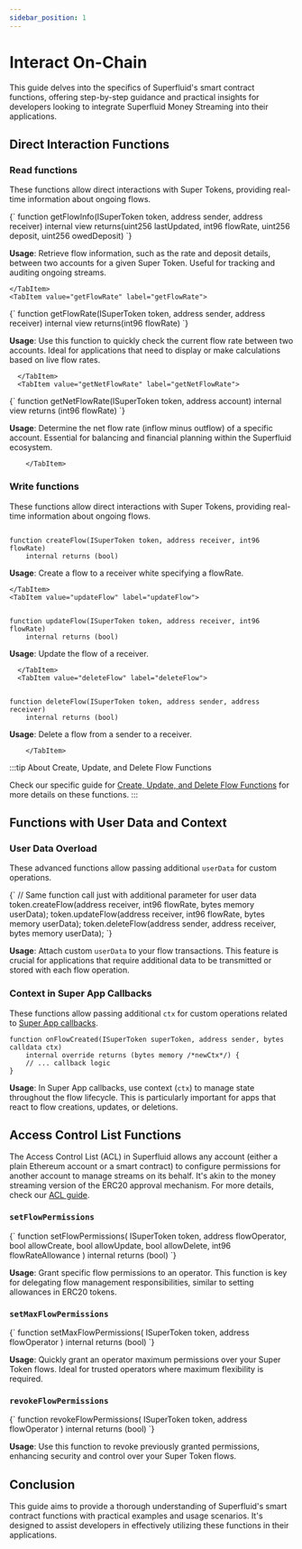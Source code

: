 ```yaml
---
sidebar_position: 1
---
```



# Interact On-Chain

This guide delves into the specifics of Superfluid's smart contract functions, offering step-by-step guidance and practical insights for developers
looking to integrate Superfluid Money Streaming into their applications.

## Direct Interaction Functions

### Read functions

These functions allow direct interactions with Super Tokens, providing real-time information about ongoing flows.

<Tabs>
  <TabItem value="getFlowInfo" label="getFlowInfo">

<CodeBlock language="solidity">
{`
function getFlowInfo(ISuperToken token, address sender, address receiver)
    internal view
    returns(uint256 lastUpdated, int96 flowRate, uint256 deposit, uint256 owedDeposit)
`}
</CodeBlock>

**Usage**: Retrieve flow information, such as the rate and deposit details, between two accounts for a given Super Token. Useful for tracking and auditing ongoing streams.
    
    </TabItem>
    <TabItem value="getFlowRate" label="getFlowRate">


<CodeBlock language="solidity">
{`
function getFlowRate(ISuperToken token, address sender, address receiver)
    internal view returns(int96 flowRate)
`}
</CodeBlock>

**Usage**: Use this function to quickly check the current flow rate between two accounts. Ideal for applications that need to display or make calculations based on live flow rates.
    
      </TabItem>
      <TabItem value="getNetFlowRate" label="getNetFlowRate">


<CodeBlock language="solidity">
{`
function getNetFlowRate(ISuperToken token, address account)
    internal view returns (int96 flowRate)
`}
</CodeBlock>

**Usage**: Determine the net flow rate (inflow minus outflow) of a specific account. Essential for balancing and financial planning within the Superfluid ecosystem.
     
        </TabItem>
</Tabs>

### Write functions

These functions allow direct interactions with Super Tokens, providing real-time information about ongoing flows.

<Tabs>
  <TabItem value="createFlow" label="createFlow">

```solidity

function createFlow(ISuperToken token, address receiver, int96 flowRate)
    internal returns (bool)
```

**Usage**: Create a flow to a receiver white specifying a flowRate.
    
    </TabItem>
    <TabItem value="updateFlow" label="updateFlow">


```solidity

function updateFlow(ISuperToken token, address receiver, int96 flowRate)
    internal returns (bool)
```

**Usage**: Update the flow of a receiver.
    
      </TabItem>
      <TabItem value="deleteFlow" label="deleteFlow">


```solidity

function deleteFlow(ISuperToken token, address sender, address receiver)
    internal returns (bool)
```

**Usage**: Delete a flow from a sender to a receiver.
     
        </TabItem>
</Tabs>

:::tip About Create, Update, and Delete Flow Functions

Check our specific guide for [Create, Update, and Delete Flow Functions](/docs/protocol/money-streaming/guides/create-update-delete-flow) for more details on these functions.
:::

## Functions with User Data and Context


### User Data Overload
These advanced functions allow passing additional `userData` for custom operations.

<CodeBlock language="solidity">
{`
// Same function call just with additional parameter for user data
token.createFlow(address receiver, int96 flowRate, bytes memory userData);
token.updateFlow(address receiver, int96 flowRate, bytes memory userData);
token.deleteFlow(address sender, address receiver, bytes memory userData);
`}
</CodeBlock>

**Usage**: Attach custom `userData` to your flow transactions. This feature is crucial for applications that require additional data to be transmitted or stored with each flow operation.

### Context in Super App Callbacks

These functions allow passing additional `ctx` for custom operations related to [Super App callbacks](/docs/protocol/advanced-topics/super-apps/callbacks).

```solidity
function onFlowCreated(ISuperToken superToken, address sender, bytes calldata ctx)
    internal override returns (bytes memory /*newCtx*/) {
    // ... callback logic
}
```


**Usage**: In Super App callbacks, use context (`ctx`) to manage state throughout the flow lifecycle. This is particularly important for apps that react to flow creations, updates, or deletions.

## Access Control List Functions

The Access Control List (ACL) in Superfluid allows any account (either a plain Ethereum account or a smart contract) to configure permissions for another account to manage streams on its behalf.
 It's akin to the money streaming version of the ERC20 approval mechanism. For more details, check our [ACL guide](/docs/protocol/advanced-topics/advanced-money-streaming/access-control-list).

<Tabs>
  <TabItem value="setFlowPermissions" label="setFlowPermissions">

### `setFlowPermissions`

<CodeBlock language="solidity">
{`
function setFlowPermissions(
    ISuperToken token,
    address flowOperator,
    bool allowCreate,
    bool allowUpdate,
    bool allowDelete,
    int96 flowRateAllowance
) internal returns (bool)
`}
</CodeBlock>

**Usage**: Grant specific flow permissions to an operator. This function is key for delegating flow management responsibilities, similar to setting allowances in ERC20 tokens.

  </TabItem>
  <TabItem value="setMaxFlowPermissions" label="setMaxFlowPermissions">

### `setMaxFlowPermissions`

<CodeBlock language="solidity">
{`
function setMaxFlowPermissions(
    ISuperToken token,
    address flowOperator
) internal returns (bool)
`}
</CodeBlock>

**Usage**: Quickly grant an operator maximum permissions over your Super Token flows. Ideal for trusted operators where maximum flexibility is required.

  </TabItem>
  <TabItem value="revokeFlowPermissions" label="revokeFlowPermissions">

### `revokeFlowPermissions`

<CodeBlock language="solidity">
{`
function revokeFlowPermissions(
    ISuperToken token,
    address flowOperator
) internal returns (bool)
`}
</CodeBlock>

**Usage**: Use this function to revoke previously granted permissions, enhancing security and control over your Super Token flows.

  </TabItem>
</Tabs>

## Conclusion

This guide aims to provide a thorough understanding of Superfluid's smart contract functions with practical examples and usage scenarios. It's designed to assist developers in effectively utilizing these functions in their applications.

